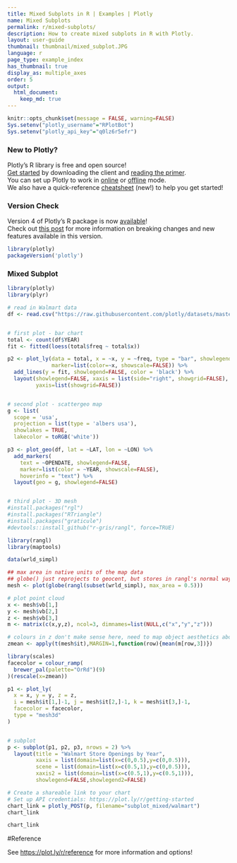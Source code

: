 ```yaml
---
title: Mixed Subplots in R | Examples | Plotly
name: Mixed Subplots
permalink: r/mixed-subplots/
description: How to create mixed subplots in R with Plotly.
layout: user-guide
thumbnail: thumbnail/mixed_subplot.JPG
language: r
page_type: example_index
has_thumbnail: true
display_as: multiple_axes
order: 5
output:
  html_document:
    keep_md: true
---
```


```r
knitr::opts_chunk$set(message = FALSE, warning=FALSE)
Sys.setenv("plotly_username"="RPlotBot")
Sys.setenv("plotly_api_key"="q0lz6r5efr")
```
### New to Plotly?

Plotly's R library is free and open source!<br>
[Get started](https://plot.ly/r/getting-started/) by downloading the client and [reading the primer](https://plot.ly/r/getting-started/).<br>
You can set up Plotly to work in [online](https://plot.ly/r/getting-started/#hosting-graphs-in-your-online-plotly-account) or [offline](https://plot.ly/r/offline/) mode.<br>
We also have a quick-reference [cheatsheet](https://images.plot.ly/plotly-documentation/images/r_cheat_sheet.pdf) (new!) to help you get started!

### Version Check

Version 4 of Plotly's R package is now [available](https://plot.ly/r/getting-started/#installation)!<br>
Check out [this post](http://moderndata.plot.ly/upgrading-to-plotly-4-0-and-above/) for more information on breaking changes and new features available in this version.
```r
library(plotly)
packageVersion('plotly')
```

### Mixed Subplot

```r
library(plotly)
library(plyr)

# read in Walmart data
df <- read.csv("https://raw.githubusercontent.com/plotly/datasets/master/1962_2006_walmart_store_openings.csv")


# first plot - bar chart
total <- count(df$YEAR)
fit <- fitted(loess(total$freq ~ total$x))

p2 <- plot_ly(data = total, x = ~x, y = ~freq, type = "bar", showlegend=FALSE,
              marker=list(color=~x, showscale=FALSE)) %>%
  add_lines(y = fit, showlegend=FALSE, color = 'black') %>%
  layout(showlegend=FALSE, xaxis = list(side="right", showgrid=FALSE),
         yaxis=list(showgrid=FALSE))


# second plot - scattergeo map
g <- list(
  scope = 'usa',
  projection = list(type = 'albers usa'),
  showlakes = TRUE,
  lakecolor = toRGB('white'))

p3 <- plot_geo(df, lat = ~LAT, lon = ~LON) %>%
  add_markers(
    text = ~OPENDATE, showlegend=FALSE,
    marker=list(color = ~YEAR, showscale=FALSE),
    hoverinfo = "text") %>%
  layout(geo = g, showlegend=FALSE)


# third plot - 3D mesh
#install.packages("rgl")
#install.packages("RTriangle")
#install.packages("graticule")
#devtools::install_github("r-gris/rangl", force=TRUE)

library(rangl)
library(maptools)

data(wrld_simpl)

## max area in native units of the map data
## globe() just reprojects to geocent, but stores in rangl's normal way (objects, primitives, vertices)
mesh <- plot(globe(rangl(subset(wrld_simpl), max_area = 0.5)))

# plot point cloud
x <- mesh$vb[1,]
y <- mesh$vb[2,]
z <- mesh$vb[3,]
m <- matrix(c(x,y,z), ncol=3, dimnames=list(NULL,c("x","y","z")))

# colours in z don't make sense here, need to map object aesthetics above
zmean <- apply(t(mesh$it),MARGIN=1,function(row){mean(m[row,3])})

library(scales)
facecolor = colour_ramp(
  brewer_pal(palette="OrRd")(9)
)(rescale(x=zmean))

p1 <- plot_ly(
  x = x, y = y, z = z,
  i = mesh$it[1,]-1, j = mesh$it[2,]-1, k = mesh$it[3,]-1,
  facecolor = facecolor,
  type = "mesh3d"
)


# subplot
p <- subplot(p1, p2, p3, nrows = 2) %>%
  layout(title = "Walmart Store Openings by Year",
         xaxis = list(domain=list(x=c(0,0.5),y=c(0,0.5))),
         scene = list(domain=list(x=c(0.5,1),y=c(0,0.5))),
         xaxis2 = list(domain=list(x=c(0.5,1),y=c(0.5,1))),
         showlegend=FALSE,showlegend2=FALSE)

# Create a shareable link to your chart
# Set up API credentials: https://plot.ly/r/getting-started
chart_link = plotly_POST(p, filename="subplot_mixed/walmart")
chart_link
```

```r
chart_link
```

#Reference

See [https://plot.ly/r/reference](https://plot.ly/r/reference) for more information and options!